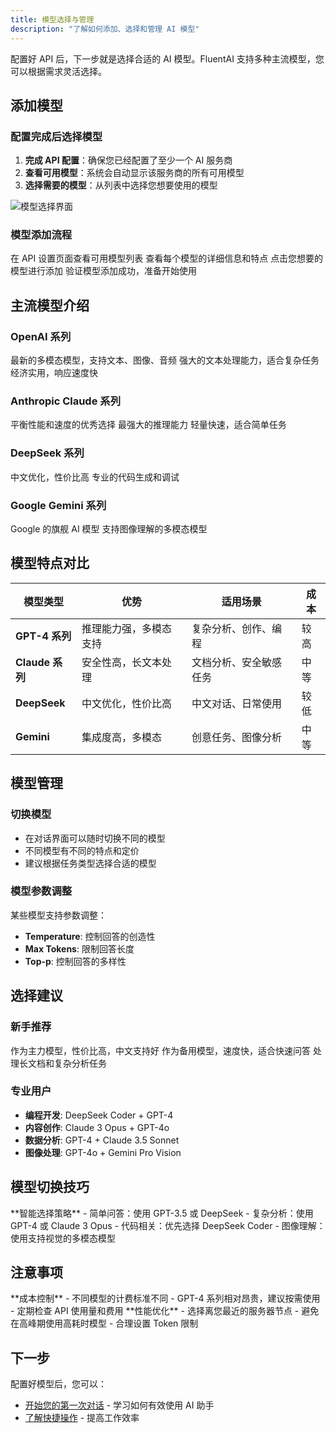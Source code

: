 ```yaml
---
title: 模型选择与管理
description: "了解如何添加、选择和管理 AI 模型"
---
```


配置好 API 后，下一步就是选择合适的 AI 模型。FluentAI 支持多种主流模型，您可以根据需求灵活选择。

## 添加模型

### 配置完成后选择模型

1. **完成 API 配置**：确保您已经配置了至少一个 AI 服务商
2. **查看可用模型**：系统会自动显示该服务商的所有可用模型
3. **选择需要的模型**：从列表中选择您想要使用的模型

<img
  src="https://cdn.nlark.com/yuque/0/2025/png/47475115/1752308924733-f73e551f-1849-414d-b0da-32aede5b4ae1.png"
  alt="模型选择界面"
/>

### 模型添加流程

<Steps>
  <Step title="进入模型管理">
    在 API 设置页面查看可用模型列表
  </Step>
  <Step title="浏览模型">
    查看每个模型的详细信息和特点
  </Step>
  <Step title="添加模型">
    点击您想要的模型进行添加
  </Step>
  <Step title="确认配置">
    验证模型添加成功，准备开始使用
  </Step>
</Steps>

## 主流模型介绍

### OpenAI 系列
<CardGroup cols={2}>
  <Card title="GPT-4o" icon="sparkles">
    最新的多模态模型，支持文本、图像、音频
  </Card>
  <Card title="GPT-4 Turbo" icon="rocket">
    强大的文本处理能力，适合复杂任务
  </Card>
  <Card title="GPT-3.5 Turbo" icon="zap">
    经济实用，响应速度快
  </Card>
</CardGroup>

### Anthropic Claude 系列
<CardGroup cols={2}>
  <Card title="Claude 3.5 Sonnet" icon="brain">
    平衡性能和速度的优秀选择
  </Card>
  <Card title="Claude 3 Opus" icon="crown">
    最强大的推理能力
  </Card>
  <Card title="Claude 3 Haiku" icon="leaf">
    轻量快速，适合简单任务
  </Card>
</CardGroup>

### DeepSeek 系列
<CardGroup cols={2}>
  <Card title="DeepSeek Chat" icon="chat">
    中文优化，性价比高
  </Card>
  <Card title="DeepSeek Coder" icon="code">
    专业的代码生成和调试
  </Card>
</CardGroup>

### Google Gemini 系列
<CardGroup cols={2}>
  <Card title="Gemini Pro" icon="star">
    Google 的旗舰 AI 模型
  </Card>
  <Card title="Gemini Pro Vision" icon="eye">
    支持图像理解的多模态模型
  </Card>
</CardGroup>

## 模型特点对比

| 模型类型 | 优势 | 适用场景 | 成本 |
|---------|------|----------|------|
| **GPT-4 系列** | 推理能力强，多模态支持 | 复杂分析、创作、编程 | 较高 |
| **Claude 系列** | 安全性高，长文本处理 | 文档分析、安全敏感任务 | 中等 |
| **DeepSeek** | 中文优化，性价比高 | 中文对话、日常使用 | 较低 |
| **Gemini** | 集成度高，多模态 | 创意任务、图像分析 | 中等 |

## 模型管理

### 切换模型
- 在对话界面可以随时切换不同的模型
- 不同模型有不同的特点和定价
- 建议根据任务类型选择合适的模型

### 模型参数调整
某些模型支持参数调整：
- **Temperature**: 控制回答的创造性
- **Max Tokens**: 限制回答长度
- **Top-p**: 控制回答的多样性

## 选择建议

### 新手推荐
<Steps>
  <Step title="DeepSeek Chat">
    作为主力模型，性价比高，中文支持好
  </Step>
  <Step title="GPT-3.5 Turbo">
    作为备用模型，速度快，适合快速问答
  </Step>
  <Step title="Claude 3.5 Sonnet">
    处理长文档和复杂分析任务
  </Step>
</Steps>

### 专业用户
- **编程开发**: DeepSeek Coder + GPT-4
- **内容创作**: Claude 3 Opus + GPT-4o
- **数据分析**: GPT-4 + Claude 3.5 Sonnet
- **图像处理**: GPT-4o + Gemini Pro Vision

## 模型切换技巧

<Tip>
**智能选择策略**
- 简单问答：使用 GPT-3.5 或 DeepSeek
- 复杂分析：使用 GPT-4 或 Claude 3 Opus
- 代码相关：优先选择 DeepSeek Coder
- 图像理解：使用支持视觉的多模态模型
</Tip>

## 注意事项

<Warning>
**成本控制**
- 不同模型的计费标准不同
- GPT-4 系列相对昂贵，建议按需使用
- 定期检查 API 使用量和费用
</Warning>

<Note>
**性能优化**
- 选择离您最近的服务器节点
- 避免在高峰期使用高耗时模型
- 合理设置 Token 限制
</Note>

## 下一步

配置好模型后，您可以：
- [开始您的第一次对话](/guide/chat) - 学习如何有效使用 AI 助手
- [了解快捷操作](/guide/chat#快捷功能) - 提高工作效率